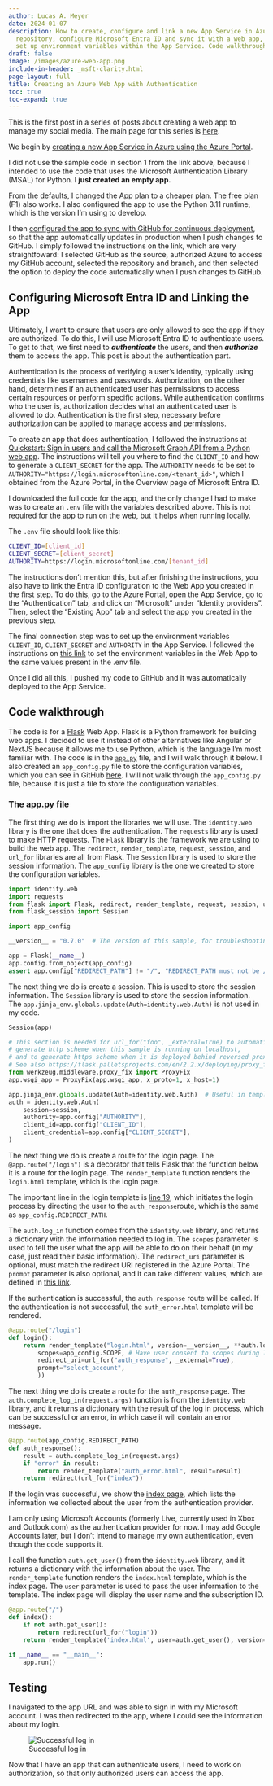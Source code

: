 ```yaml
---
author: Lucas A. Meyer
date: 2024-01-07
description: How to create, configure and link a new App Service in Azure to a GitHub
  repository, configure Microsoft Entra ID and sync it with a web app, and how to
  set up environment variables within the App Service. Code walkthrough.
draft: false
image: /images/azure-web-app.png
include-in-header: _msft-clarity.html
page-layout: full
title: Creating an Azure Web App with Authentication
toc: true
toc-expand: true
---
```

<article data-clarity-region="article">


This is the first post in a series of posts about creating a web app to manage my social media. The main page for this series is [here](2024-01-05-thread_manager.qmd).

We begin by [creating a new App Service in Azure using the Azure Portal](https://learn.microsoft.com/en-us/azure/app-service/quickstart-python?tabs=django%2Cwindows%2Cazure-portal%2Cvscode-deploy%2Cdeploy-instructions-azportal%2Cterminal-bash%2Cdeploy-instructions-zip-azcli#2---create-a-web-app-in-azure).

:::{.callout-important}
I did not use the sample code in section 1 from the link above, because I intended to use the code that uses the Microsoft Authentication Library (MSAL) for Python. **I just created an empty app.**
:::

From the defaults, I changed the App plan to a cheaper plan. The free plan (F1) also works. I also configured the app to use the Python 3.11 runtime, which is the version I'm using to develop.

I then [configured the app to sync with GitHub for continuous deployment](https://learn.microsoft.com/en-us/azure/app-service/deploy-continuous-deployment?tabs=github), so that the app automatically updates in production when I push changes to GitHub. I simply followed the instructions on the link, which are very straightfoward: I selected GitHub as the source, authorized Azure to access my GitHub account, selected the repository and branch, and then selected the option to deploy the code automatically when I push changes to GitHub. 

## Configuring Microsoft Entra ID and Linking the App

Ultimately, I want to ensure that users are only allowed to see the app if they are authorized. To do this, I will use Microsoft Entra ID to authenticate users. To get to that, we first need to ***authenticate*** the users, and then ***authorize*** them to access the app. This post is about the authentication part.

:::{.callout-note}
Authentication is the process of verifying a user's identity, typically using credentials like usernames and passwords. Authorization, on the other hand, determines if an authenticated user has permissions to access certain resources or perform specific actions. While authentication confirms who the user is, authorization decides what an authenticated user is allowed to do. Authentication is the first step, necessary before authorization can be applied to manage access and permissions.
:::

To create an app that does authentication, I followed the instructions at [Quickstart: Sign in users and call the Microsoft Graph API from a Python web app](https://learn.microsoft.com/en-us/entra/identity-platform/quickstart-web-app-python-sign-in?tabs=windows). The instructions will tell you where to find the `CLIENT_ID` and how to generate a `CLIENT_SECRET` for the app. The `AUTHORITY` needs to be set to `AUTHORITY="https://login.microsoftonline.com/<tenant_id>"`, which I obtained from the Azure Portal, in the Overview page of Microsoft Entra ID.

I downloaded the full code for the app, and the only change I had to make was to create an `.env` file with the variables described above. This is not required for the app to run on the web, but it helps when running locally.

The `.env` file should look like this:
```bash
CLIENT_ID=[client_id]
CLIENT_SECRET=[client_secret]
AUTHORITY=https://login.microsoftonline.com/[tenant_id]
```
The instructions don't mention this, but after finishing the instructions, you also have to link the Entra ID configuration to the Web App you created in the first step. To do this, go to the Azure Portal, open the App Service, go to the "Authentication" tab, and click on "Microsoft" under "Identity providers". Then, select the "Existing App" tab and select the app you created in the previous step.

The final connection step was to set up the environment variables `CLIENT_ID`,  `CLIENT_SECRET` and `AUTHORITY` in the App Service. I followed the instructions on [this link](https://docs.microsoft.com/en-us/azure/app-service/configure-common#configure-app-settings) to set the environment variables in the Web App to the same values present in the .env file. 

Once I did all this, I pushed my code to GitHub and it was automatically deployed to the App Service. 

## Code walkthrough

The code is for a [Flask](https://flask.palletsprojects.com/en/3.0.x/) Web App. Flask is a Python framework for building web apps. I decided to use it instead of other alternatives like Angular or NextJS because it allows me to use Python, which is the language I'm most familiar with. The code is in the [`app.py`](https://github.com/lucas-a-meyer/thread-manager/blob/65a6fe606281ab89b55b9e6add9fd476c3b0d024/app.py) file, and I will walk through it below. I also created an `app_config.py` file to store the configuration variables, which you can see in GitHub [here](https://github.com/lucas-a-meyer/thread-manager/blob/main/app_config.py). I will not walk through the `app_config.py` file, because it is just a file to store the configuration variables.

### The app.py file

The first thing we do is import the libraries we will use. The `identity.web` library is the one that does the authentication. The `requests` library is used to make HTTP requests. The `Flask` library is the framework we are using to build the web app. The `redirect`, `render_template`, `request`, `session`, and `url_for` libraries are all from Flask. The `Session` library is used to store the session information. The `app_config` library is the one we created to store the configuration variables.

```python
import identity.web
import requests
from flask import Flask, redirect, render_template, request, session, url_for
from flask_session import Session

import app_config

__version__ = "0.7.0"  # The version of this sample, for troubleshooting purpose

app = Flask(__name__)
app.config.from_object(app_config)
assert app.config["REDIRECT_PATH"] != "/", "REDIRECT_PATH must not be /"
```

The next thing we do is create a session. This is used to store the session information. The `Session` library is used to store the session information. The `app.jinja_env.globals.update(Auth=identity.web.Auth)` is not used in my code.

```python
Session(app)

# This section is needed for url_for("foo", _external=True) to automatically
# generate http scheme when this sample is running on localhost,
# and to generate https scheme when it is deployed behind reversed proxy.
# See also https://flask.palletsprojects.com/en/2.2.x/deploying/proxy_fix/
from werkzeug.middleware.proxy_fix import ProxyFix
app.wsgi_app = ProxyFix(app.wsgi_app, x_proto=1, x_host=1)

app.jinja_env.globals.update(Auth=identity.web.Auth)  # Useful in template for B2C
auth = identity.web.Auth(
    session=session,
    authority=app.config["AUTHORITY"],
    client_id=app.config["CLIENT_ID"],
    client_credential=app.config["CLIENT_SECRET"],
)
```

The next thing we do is create a route for the login page. The `@app.route("/login")` is a decorator that tells Flask that the function below it is a route for the login page. The `render_template` function renders the `login.html` template, which is the login page. 

The important line in the login template is [line 19](https://github.com/lucas-a-meyer/thread-manager/blob/65a6fe606281ab89b55b9e6add9fd476c3b0d024/templates/login.html#L19), which initiates the login process by directing the user to the `auth_response`route, which is the same as `app_config.REDIRECT_PATH`. 

The `auth.log_in` function comes from the `identity.web` library, and returns a dictionary with the information needed to log in. The `scopes` parameter is used to tell the user what the app will be able to do on their behalf (in my case, just read their basic information). The `redirect_uri` parameter is optional, must match the redirect URI registered in the Azure Portal. The `prompt` parameter is also optional, and it can take different values, which are defined in [this link](https://openid.net/specs/openid-connect-core-1_0.html#AuthRequest).

If the authentication is successful, the `auth_response` route will be called. If the authentication is not successful, the `auth_error.html` template will be rendered.

```python
@app.route("/login")
def login():
    return render_template("login.html", version=__version__, **auth.log_in(
        scopes=app_config.SCOPE, # Have user consent to scopes during log-in
        redirect_uri=url_for("auth_response", _external=True), 
        prompt="select_account",  
        ))
```

The next thing we do is create a route for the `auth_response` page. The `auth.complete_log_in(request.args)` function is from the `identity.web` library, and it returns a dictionary with the result of the log in process, which can be successful or an error, in which case it will contain an error message.

```python
@app.route(app_config.REDIRECT_PATH)
def auth_response():
    result = auth.complete_log_in(request.args)
    if "error" in result:
        return render_template("auth_error.html", result=result)
    return redirect(url_for("index"))
```

If the login was successful, we show the [index page](https://github.com/lucas-a-meyer/thread-manager/blob/65a6fe606281ab89b55b9e6add9fd476c3b0d024/templates/index.html), which lists the information we collected about the user from the authentication provider. 

I am only using Microsoft Accounts (formerly Live, currently used in Xbox and Outlook.com) as the authentication provider for now. I may add Google Accounts later, but I don't intend to manage my own authentication, even though the code supports it. 

I call the function `auth.get_user()` from the `identity.web` library, and it returns a dictionary with the information about the user. The `render_template` function renders the `index.html` template, which is the index page. The `user` parameter is used to pass the user information to the template. The index page will display the user name and the subscription ID.

```python
@app.route("/")
def index():
    if not auth.get_user():
        return redirect(url_for("login"))
    return render_template('index.html', user=auth.get_user(), version=__version__)

if __name__ == "__main__":
    app.run()
```

## Testing

I navigated to the app URL and was able to sign in with my Microsoft account. I was then redirected to the app, where I could see the information about my login.

![Successful log in](/images/thread_manager/step1.png)

Now that I have an app that can authenticate users, I need to work on authorization, so that only authorized users can access the app.



</article>